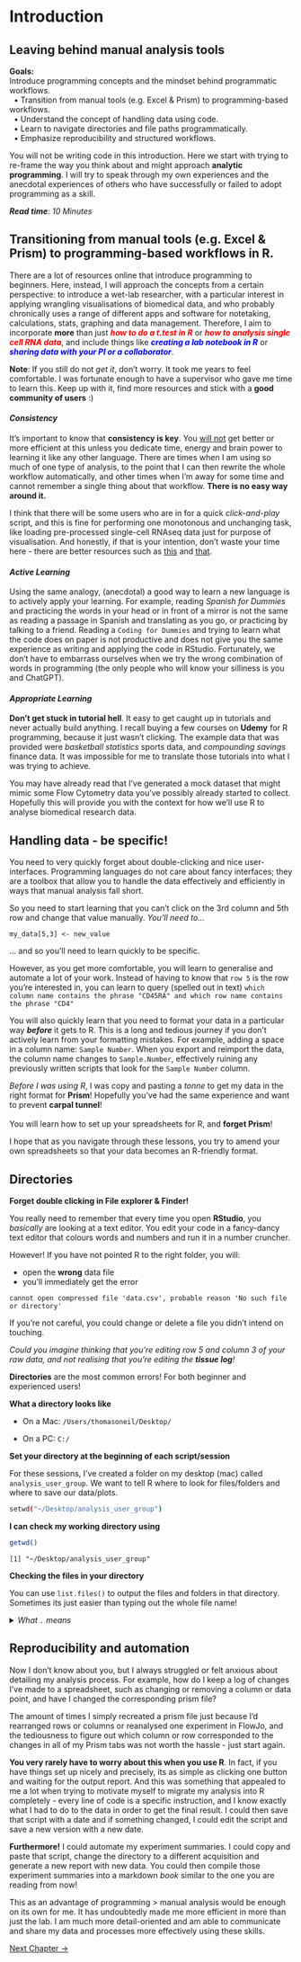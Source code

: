 # Introduction

<h2>Leaving behind manual analysis tools</h2>

<div class="hint-goals">    
**Goals:**    
Introduce programming concepts and the mindset behind programmatic workflows.   
&nbsp;&nbsp;&#8226; Transition from manual tools (e.g. Excel & Prism) to programming-based workflows.  
&nbsp;&nbsp;&#8226; Understand the concept of handling data using code.  
&nbsp;&nbsp;&#8226; Learn to navigate directories and file paths programmatically.  
&nbsp;&nbsp;&#8226; Emphasize reproducibility and structured workflows.    
</div>

You will not be writing code in this introduction. Here we start with trying to re-frame the way you think about and might approach **analytic programming**. I will try to speak through my own experiences and the anecdotal experiences of others who have successfully or failed to adopt programming as a skill.

<read-time><i>**Read time**: 10 Minutes</i></read-time><wimr>

## Transitioning from manual tools (e.g. Excel & Prism) to programming-based workflows in R.

There are a lot of resources online that introduce programming to beginners. Here, instead, I will approach the concepts from a certain perspective: to introduce a wet-lab researcher, with a particular interest in applying wrangling visualisations of biomedical data, and who probably chronically uses a range of different apps and software for notetaking, calculations, stats, graphing and data management. Therefore, I aim to incorporate **more** than just <strong>*<span style="color: red;">how to do a t.test in R</span>*</strong> or <strong>*<span style="color: red;">how to analysis single cell RNA data</span>*</strong>, and include things like <strong>*<span style="color: blue;">creating a lab notebook in R</span>*</strong> or <strong>*<span style="color: blue;">sharing data with your PI or a collaborator</span>*</strong>.

<div class="hint-info">
**Note**: If you still do not *get it*, don't worry. It took me years to feel comfortable. I was fortunate enough to have a supervisor who gave me time to learn this. Keep up with it, find more resources and stick with a **good community of users** :)  
</div>

#### *Consistency*

It's important to know that **consistency is key**. You <u>will not</u> get better or more efficient at this unless you dedicate time, energy and brain power to learning it like any other language. There are times when I am using so much of one type of analysis, to the point that I can then rewrite the whole workflow automatically, and other times when I'm away for some time and cannot remember a single thing about that workflow. **There is no easy way around it.** 

I think that there will be some users who are in for a quick *click-and-play* script, and this is fine for performing one monotonous and unchanging task, like loading pre-processed single-cell RNAseq data just for purpose of visualisation. And honestly, if that is your intention, don't waste your time here - there are better resources such as [this](https://satijalab.org/seurat/) and [that](https://nbisweden.github.io/workshop-scRNAseq/).

#### *Active Learning*

Using the same analogy, (anecdotal) a good way to learn a new language is to actively apply your learning. For example, reading *Spanish for Dummies* and practicing the words in your head or in front of a mirror is not the same as reading a passage in Spanish and translating as you go, or practicing by talking to a friend. Reading a `Coding for Dummies` and trying to learn what the code does on paper is not productive and does not give you the same experience as writing and applying the code in RStudio. Fortunately, we don't have to embarrass ourselves when we try the wrong combination of words in programming (the only people who will know your silliness is you <subscript>and ChatGPT</subscript>). 

#### *Appropriate Learning*

**Don't get stuck in tutorial hell**. It easy to get caught up in tutorials and never actually build anything. I recall buying a few courses on **Udemy** for R programming, because it just wasn't clicking. The example data that was provided were *basketball statistics* sports data, and *compounding savings* finance data. It was impossible for me to translate those tutorials into what I was trying to achieve. 

You may have already read that I've generated a mock dataset that might mimic some Flow Cytometry data you've possibly already started to collect. Hopefully this will provide you with the context for how we'll use R to analyse biomedical research data. 

<wimr>

## Handling data - be specific!

You need to very quickly forget about double-clicking and nice user-interfaces. Programming languages do not care about fancy interfaces; they are a toolbox that allow you to handle the data effectively and efficiently in ways that manual analysis fall short. 

So you need to start learning that you can't click on the 3rd column and 5th row and change that value manually. *You'll need to...*

```shell
my_data[5,3] <- new_value
```

... and so you'll need to learn quickly to be specific.

However, as you get more comfortable, you will learn to generalise and automate a lot of your work. Instead of having to know that `row 5` is the row you're interested in, you can learn to query (spelled out in text) `which column name contains the phrase "CD45RA" and which row name contains the phrase "CD4"`

You will also quickly learn that you need to format your data in a particular way <strong>*before*</strong> it gets to R. This is a long and tedious journey if you don't actively learn from your formatting mistakes. For example, adding a space in a column name: `Sample Number`. When you export and reimport the data, the column name changes to `Sample.Number`, effectively ruining any previously written scripts that look for the `Sample Number` column.

<div class="hint-goals">
*Before I was using R*, I was copy and pasting a *tonne* to get my data in the right format for **Prism**! Hopefully you've had the same experience and want to prevent <span style="color=red;">**carpal tunnel**</span>!<br><br>You will learn how to set up your spreadsheets for R, and **forget Prism**! 
</div>  
I hope that as you navigate through these lessons, you try to amend your own spreadsheets so that your data becomes an R-friendly format. 

<wimr>

## Directories

<div class="hint-danger">
**Forget double clicking in File explorer & Finder!**
</div> 

You really need to remember that every time you open **RStudio**, you *basically* are looking at a text editor. You edit your code in a fancy-dancy text editor that colours words and numbers and run it in a number cruncher.

However! If you have not pointed R to the right folder, you will:

- open the **wrong** data file 
- you'll immediately get the error  

`cannot open compressed file 'data.csv', probable reason 'No such file or directory'`

<div class="hint-warning">
If you're not careful, you could change or delete a file you didn't intend on touching. 
</div> 

*Could you imagine thinking that you're editing row 5 and column 3 of your raw data, and not realising that you're editing the <strong>tissue log</strong>!*

<div class="hint-warning">
**Directories** are the most common errors! For both beginner and experienced users! 
</div>

**What a directory looks like**

- On a Mac: `/Users/thomasoneil/Desktop/`

- On a PC: `C:/`

**Set your directory at the beginning of each script/session**

For these sessions, I've created a folder on my desktop (mac) called `analysis_user_group`. We want to tell R where to look for files/folders and where to save our data/plots. 

```sh
setwd("~/Desktop/analysis_user_group")
```

**I can check my working directory using**

```sh
getwd()
```
`[1] "~/Desktop/analysis_user_group"`

<e>

**Checking the files in your directory**

You can use `list.files()` to output the files and folders in that directory. Sometimes its just easier than typing out the whole file name! 

<details><summary>*What `.` means*</summary>
You may need to know that `.` means **this** to the computer. For example `list.files()` is the same as `list.files(".")`. This is a bad example, but please remember what "." means! It took me a long time to learn how to use it. 

For example, when you get into using `dplyr` which will drastically improve your programming life, knowing that `.` means "use this data" will change your life! 

Also `list.files("..")`... What do you think this means? Try it when you get the chance! I've used it **A LOT** in making this website!  

</details><wimr>

## Reproducibility and automation

Now I don't know about you, but I always struggled or felt anxious about detailing my analysis process. For example, how do I keep a log of changes I've made to a spreadsheet, such as changing or removing a column or data point, and have I changed the corresponding prism file? 

The amount of times I simply recreated a prism file just because I'd rearranged rows or columns or reanalysed one experiment in FlowJo, and the tediousness to figure out which column or row corresponded to the changes in all of my Prism tabs was not worth the hassle - just start again. 

**You very rarely have to worry about this when you use R**. In fact, if you have things set up nicely and precisely, its as simple as clicking one button and waiting for the output report. And this was something that appealed to me a lot when trying to motivate myself to migrate my analysis into R completely - every line of code is a specific instruction, and I know exactly what I had to do to the data in order to get the final result. I could then save that script with a date and if something changed, I could edit the script and save a new version with a new date. 

**Furthermore!** I could automate my experiment summaries. I could copy and paste that script, change the directory to a different acquisition and generate a new report with new data. You could then compile those experiment summaries into a markdown *book* similar to the one you are reading from now! 

This as an advantage of programming > manual analysis would be enough on its own for me. It has undoubtedly made me more efficient in more than just the lab. I am much more detail-oriented and am able to communicate and share my data and processes more effectively using these skills. 


<e>

[Next Chapter →](https://drthomasoneil.github.io/analysis-user-group/r-tutorial/_book/chapter-1-getting-started-in-R-and-RStudio.html)

<div id="quote-box" style="text-align:center; font-style:italic; margin-top:20px; margin-bottom:20px; "></div>
